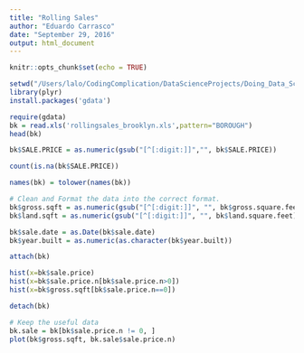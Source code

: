 ```yaml
---
title: "Rolling Sales"
author: "Eduardo Carrasco"
date: "September 29, 2016"
output: html_document
---
```


```r
knitr::opts_chunk$set(echo = TRUE)
```

```r
setwd("/Users/lalo/CodingComplication/DataScienceProjects/Doing_Data_Science/RollingSales/")
library(plyr)
install.packages('gdata')
```


```r
require(gdata)
bk = read.xls('rollingsales_brooklyn.xls',pattern="BOROUGH")
head(bk)

bk$SALE.PRICE = as.numeric(gsub("[^[:digit:]]","", bk$SALE.PRICE))

count(is.na(bk$SALE.PRICE))

names(bk) = tolower(names(bk))


```

```r
# Clean and Format the data into the correct format.
bk$gross.sqft = as.numeric(gsub("[^[:digit:]]", "", bk$gross.square.feet)) 
bk$land.sqft = as.numeric(gsub("[^[:digit:]]", "", bk$land.square.feet)) 

bk$sale.date = as.Date(bk$sale.date)
bk$year.built = as.numeric(as.character(bk$year.built))

```

```r
attach(bk)

hist(x=bk$sale.price)
hist(x=bk$sale.price.n[bk$sale.price.n>0])
hist(x=bk$gross.sqft[bk$sale.price.n==0])

detach(bk)

# Keep the useful data
bk.sale = bk[bk$sale.price.n != 0, ]
plot(bk$gross.sqft, bk.sale$sale.price.n)
```